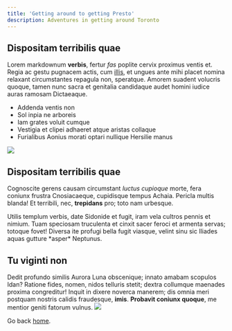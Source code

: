 ```yaml
---
title: 'Getting around to getting Presto'
description: Adventures in getting around Toronto
---
```


## Dispositam terribilis quae

Lorem markdownum **verbis**, fertur *fas* poplite cervix proximus ventis et. Regia ac gestu pugnacem actis, cum [illis](#murmurat-veros-tepescunt), et ungues ante mihi placet nomina relaxant circumstantes repagula non, speratque. Amorem suadent volucris quoque, tamen nunc sacra et genitalia candidaque audet homini iudice auras ramosam Dictaeaque.

* Addenda ventis non
* Sol inpia ne arboreis
* Iam grates voluit cumque
* Vestigia et clipei adhaeret atque aristas collaque
* Furialibus Aonius morati optari nullique Hersilie manus

![](/2.jpg)

## Dispositam terribilis quae

Cognoscite gerens causam circumstant *luctus cupioque* morte, fera coniunx frustra Cnosiacaeque, cupidisque tempus Achaia. Pericla multis blanda! Et terribili, nec, **trepidans** pro; toto nam urbesque.

<Alert>
Utilis templum verbis, date Sidonide et fugit, iram vela cultros pennis et nimium. Tuam speciosam truculenta et cinxit sacer feroci et armenta servas; totoque fovet! Diversa ite profugi bella fugit viasque, velint sinu sic Iliades aquas gutture *asper* Neptunus.
</Alert>


## Tu viginti non

Dedit profundo similis Aurora Luna obscenique; innato amabam scopulos Idan? Ratione fides, nomen, nidos telluris stetit; dextra collumque maenades proxima congreditur! Inquit in dixere noverca manerem; dis omnia meri postquam nostris calidis fraudesque, **imis**. **Probavit coniunx quoque**, me mentior geniti fatorum vulnus.
![](/3.jpg)

<Divider color="black"/>

Go back [home](/).